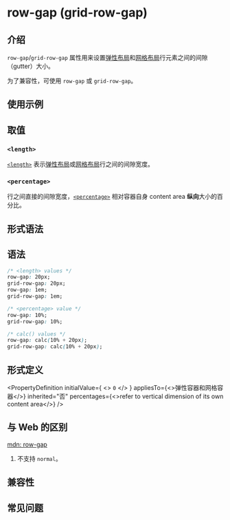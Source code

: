 # row-gap (grid-row-gap)

## 介绍

`row-gap`/`grid-row-gap` 属性用来设置[弹性布局](guide/ui/layout/flexible-box-layout.mdx)和[网格布局](guide/ui/layout/grid-layout.mdx)行元素之间的间隙（gutter）大小。

为了兼容性，可使用 `row-gap` 或 `grid-row-gap`。

## 使用示例


<Go
  example="css-api"
  defaultFile="src/row-gap/App.tsx"
  img="/assets/doc/css/row-gap.png"
  defaultEntryFile="dist/row-gap.lynx.bundle"
  entry="src/row-gap"
/>

## 取值

### `<length>`

[`<length>`](api/css/data-type/length.mdx) 表示[弹性布局](guide/ui/layout/flexible-box-layout.mdx)或[网格布局](guide/ui/layout/grid-layout.mdx)行之间的间隙宽度。

### `<percentage>`

行之间直接的间隙宽度，[`<percentage>`](api/css/data-type/percentage.mdx) 相对容器自身 content area **纵向**大小的百分比。

## 形式语法

## 语法

```css
/* <length> values */
row-gap: 20px;
grid-row-gap: 20px;
row-gap: 1em;
grid-row-gap: 1em;

/* <percentage> value */
row-gap: 10%;
grid-row-gap: 10%;

/* calc() values */
row-gap: calc(10% + 20px);
grid-row-gap: calc(10% + 20px);
```

## 形式定义


<PropertyDefinition
  initialValue={
    <>
      <code>0</code>
    </>
  }
  appliesTo={<>弹性容器和网格容器</>}
  inherited="否"
  percentages={<>refer to vertical dimension of its own content area</>}
/>

## 与 Web 的区别

[mdn: row-gap](https://developer.mozilla.org/en-US/docs/Web/CSS/row-gap)

1. 不支持 `normal`。

## 兼容性


<LegacyCompatTable metadata="css/properties/row-gap" />

## 常见问题
